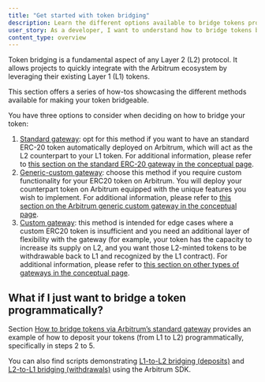 ```yaml
---
title: "Get started with token bridging"
description: Learn the different options available to bridge tokens programmatically
user_story: As a developer, I want to understand how to bridge tokens between Ethereum and Arbitrum.
content_type: overview
---
```



<PublicPreviewBannerPartial />

Token bridging is a fundamental aspect of any Layer 2 (L2) protocol. It allows projects to quickly integrate with the Arbitrum ecosystem by leveraging their existing Layer 1 (L1) tokens.

This section offers a series of how-tos showcasing the different methods available for making your token bridgeable.

You have three options to consider when deciding on how to bridge your token:

1. [Standard gateway](/devs-how-tos/bridge-tokens/how-to-bridge-tokens-standard.mdx): opt for this method if you want to have an standard ERC-20 token automatically deployed on Arbitrum, which will act as the L2 counterpart to your L1 token. For additional information, please refer to [this section on the standard ERC-20 gateway in the conceptual page](/for-devs/concepts/token-bridge/token-bridge-erc20.mdx#default-standard-bridging).
2. [Generic-custom gateway](/devs-how-tos/bridge-tokens/how-to-bridge-tokens-generic-custom.mdx): choose this method if you require custom functionality for your ERC20 token on Arbitrum. You will deploy your counterpart token on Arbitrum equipped with the unique features you wish to implement. For additional information, please refer to [this section on the Arbitrum generic custom gateway in the conceptual page](/for-devs/concepts/token-bridge/token-bridge-erc20.mdx#the-arbitrum-generic-custom-gateway).
3. [Custom gateway](/devs-how-tos/bridge-tokens/how-to-bridge-tokens-custom-gateway.mdx): this method is intended for edge cases where a custom ERC20 token is insufficient and you need an additional layer of flexibility with the gateway (for example, your token has the capacity to increase its supply on L2, and you want those L2-minted tokens to be withdrawable back to L1 and recognized by the L1 contract). For additional information, please refer to [this section on other types of gateways in the conceptual page](/for-devs/concepts/token-bridge/token-bridge-erc20.mdx#other-flavors-of-gateways).

## What if I just want to bridge a token programmatically?

Section [How to bridge tokens via Arbitrum’s standard gateway](/devs-how-tos/bridge-tokens/how-to-bridge-tokens-standard.mdx) provides an example of how to deposit your tokens (from L1 to L2) programmatically, specifically in steps 2 to 5.

You can also find scripts demonstrating [L1-to-L2 bridging (deposits)](https://github.com/OffchainLabs/arbitrum-tutorials/tree/master/packages/token-deposit) and [L2-to-L1 bridging (withdrawals)](https://github.com/OffchainLabs/arbitrum-tutorials/tree/master/packages/token-withdraw) using the Arbitrum SDK.

